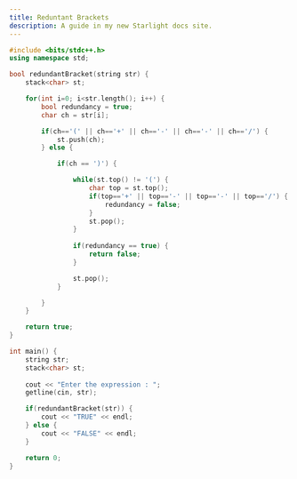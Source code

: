 ```yaml
---
title: Reduntant Brackets
description: A guide in my new Starlight docs site.
---
```


```c++
#include <bits/stdc++.h>
using namespace std;

bool redundantBracket(string str) {
    stack<char> st;

    for(int i=0; i<str.length(); i++) {
        bool redundancy = true;
        char ch = str[i];

        if(ch=='(' || ch=='+' || ch=='-' || ch=='-' || ch=='/') {
            st.push(ch);
        } else {

            if(ch == ')') {

                while(st.top() != '(') {
                    char top = st.top();
                    if(top=='+' || top=='-' || top=='-' || top=='/') {
                        redundancy = false;
                    }
                    st.pop();
                }
                
                if(redundancy == true) {
                    return false;
                }

                st.pop();
            }

        } 
    }

    return true;
}

int main() {
    string str;
    stack<char> st;
    
    cout << "Enter the expression : ";
    getline(cin, str);

    if(redundantBracket(str)) {
        cout << "TRUE" << endl;
    } else {
        cout << "FALSE" << endl;
    }

    return 0;
}
```